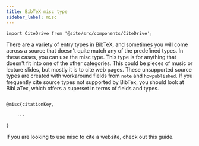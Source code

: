 ```yaml
---
title: BibTeX misc type
sidebar_label: misc
---
```


```mdx-code-block
import CiteDrive from '@site/src/components/CiteDrive';
```

There are a variety of entry types in BibTeX, and sometimes you will come across a source that doesn't quite match any of the predefined types. In these cases, you can use the misc type. This type is for anything that doesn't fit into one of the other categories. This could be pieces of music or lecture slides, but mostly it is to cite web pages. These unsupported source types are created with workaround fields from `note` and `howpublished`. If you frequently cite source types not supported by BibTex, you should look at BibLaTex, which offers a superset in terms of fields and types.

<CiteDrive/>

```latex

@misc{citationKey,

	...

}

```

If you are looking to use misc to cite a website, check out this guide. 
